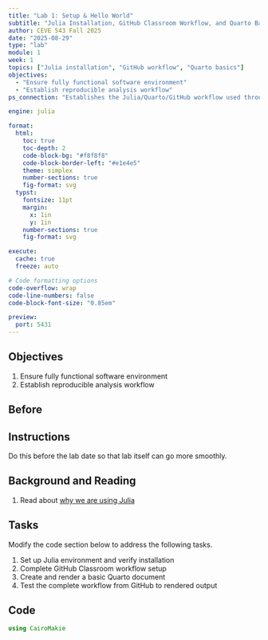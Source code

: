```yaml
---
title: "Lab 1: Setup & Hello World"
subtitle: "Julia Installation, GitHub Classroom Workflow, and Quarto Basics"
author: CEVE 543 Fall 2025
date: "2025-08-29"
type: "lab"
module: 1
week: 1
topics: ["Julia installation", "GitHub workflow", "Quarto basics"]
objectives:
  - "Ensure fully functional software environment"
  - "Establish reproducible analysis workflow"
ps_connection: "Establishes the Julia/Quarto/GitHub workflow used throughout PS1"

engine: julia

format:
  html:
    toc: true
    toc-depth: 2
    code-block-bg: "#f8f8f8"
    code-block-border-left: "#e1e4e5"
    theme: simplex
    number-sections: true
    fig-format: svg
  typst:
    fontsize: 11pt
    margin: 
      x: 1in
      y: 1in
    number-sections: true
    fig-format: svg

execute: 
  cache: true
  freeze: auto

# Code formatting options
code-overflow: wrap
code-line-numbers: false
code-block-font-size: "0.85em"

preview:
  port: 5431
---
```


## Objectives

1. Ensure fully functional software environment
1. Establish reproducible analysis workflow

## Before

::: {.callout-important}
## Instructions

Do this before the lab date so that lab itself can go more smoothly.
:::

## Background and Reading

1. Read about [why we are using Julia](https://dossgollin-lab.github.io/climate-risk-management-reference/chapters/appendices/julia.html#why-julia)


## Tasks

Modify the code section below to address the following tasks.

1. Set up Julia environment and verify installation
1. Complete GitHub Classroom workflow setup
1. Create and render a basic Quarto document
1. Test the complete workflow from GitHub to rendered output

## Code

```julia
using CairoMakie
```